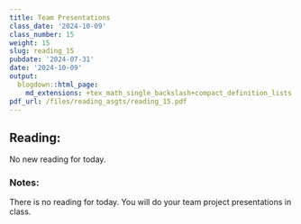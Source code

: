 ```yaml
---
title: Team Presentations
class_date: '2024-10-09'
class_number: 15
weight: 15
slug: reading_15
pubdate: '2024-07-31'
date: '2024-10-09'
output:
  blogdown::html_page:
    md_extensions: +tex_math_single_backslash+compact_definition_lists
pdf_url: /files/reading_asgts/reading_15.pdf
---
```

## Reading:

No new reading for today.

### Notes:

There is no reading for today. You will do your team project presentations in class.
